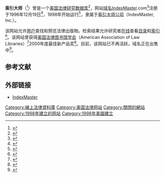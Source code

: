 {{暂定名称}}
{{Infobox website
| name             = 索引大师<br/>IndexMaster
| logo             =
| screenshot       = 
| caption          = 
| url              = http://www.indexmaster.com/
| commercial       = 
| type             = [[数据库|数据库]]
| registration     = 
| owner            = 索引大师公司<ref name="MerskyDunn2002">{{cite book|author1=Roy M. Mersky|author2=Donald J. Dunn|title=Legal Research Illustrated: An Abridgment of Fundamentals of Legal Research, Eighth Edition|url=https://books.google.com/books?id=hMU6AQAAIAAJ|year=2002|publisher=Foundation Press|isbn=978-1-58778-066-0|pages=365–}}</ref>
| launch_date      = 1998年
| current_status   = 不再活跃
| revenue          = 
}}

'''索引大师'''（{{lang-en|IndexMaster}}<ref>{{cite book|title=Market Intelligence Resources 2008|url=https://books.google.com/books?id=IsVBYQfhH90C&pg=PT93|publisher=Marcus P.  Zillman|pages=93–|id=GGKEY:UNUJ8STKHC9}}</ref>）曾是一个[[美国|美国]][[法律|法律]][[研究|研究]][[数据库|数据库]]<ref>{{cite book|title=Legal Information Alert|url=https://books.google.com/books?id=Css6AQAAIAAJ|year=1999|publisher=U.S. Law Information Alert, Incorporated|pages=7–}}</ref>，网站[[域名|域名]]IndexMaster.com<ref name="Ambrogi2004">{{cite book|author=Robert J. Ambrogi|title=The Essential Guide to the Best (and Worst) Legal Sites on the Web|url=https://books.google.com/books?id=Y4oETB8_EbIC&pg=PA391|year=2004|publisher=ALM Publishing|isbn=978-1-58852-117-0|pages=391–}}</ref>注册于1996年12月19日<ref>{{cite web | url=https://whois.domaintools.com/indexmaster.com| title=Whois Record for IndexMaster.com|work=[[WHOIS|WHOIS]]|accessdate=2020-07-13}}</ref>，1998年开始运行<ref name="Olson1999">{{cite book|author=Kent C. Olson|title=Legal Information: How to Find It, how to Use it|url=https://books.google.com/books?id=BP5C6os40ToC&pg=PA73|year=1999|publisher=ABC-CLIO|isbn=978-0-89774-963-3|pages=73–}}</ref>，隶属于[[索引大师公司|索引大师公司]]（IndexMaster, Inc.）。

该网站允许[[用户|用户]]查找和预览法律出版物。检索结果允许研究者[[在线|在线]]查看[[目录|目录]]和[[索引|索引]]<ref name="caba">{{cite web|url=http://calbar.ca.gov/calbar/2cbj/98nov/newprod.htm |title=Internet research database shows actual contents |accessdate=2020-07-13|url-status=|archiveurl=https://web.archive.org/web/20060925090328/http://www.calbar.ca.gov/calbar/2cbj/98nov/newprod.htm |archivedate=2006-09-25}}</ref>。该网站曾获得[[美国法律图书馆学会|美国法律图书馆学会]]（American Association of Law Libraries）<ref name="张慧铢林呈潢2019">{{cite book|author1=张慧铢|author2=林呈潢|author3=邱子恒|coauthors=黄元鹤|title=图书信息服务机构管理|url=https://books.google.com/books?id=5NDlDwAAQBAJ&pg=PA307|date=2019年12月20日|publisher=AinoscoPress|isbn=978-986-437-173-0|pages=307–}}</ref>2000年度最佳新产品奖<ref name="aall">{{cite web |url=http://www.aallnet.org/press/press000707np.asp |title=IndexMaster Receives 2000 AALL Best New Product Award |date=2000-07-07 |}}</ref>。目前，该网站已不再活跃，域名正在出售中<ref>{{cite news|url=http://indexmaster.com/|title=IndexMaster.com is for sale||publisher=IndexMaster.com|accessdate=2020-07-13}}</ref>。

==参考文献==
{{Reflist}}

==外部链接==
*[http://www.indexmaster.com/ IndexMaster]

{{Authority control}}

{{DEFAULTSORT:IndexMaster}}
[[Category:線上法律資料庫|Category:線上法律資料庫]]
[[Category:美国法律网站|Category:美国法律网站]]
[[Category:關閉的網站|Category:關閉的網站]]
[[Category:1998年建立的网站|Category:1998年建立的网站]]
[[Category:1998年美國建立|Category:1998年美國建立]]